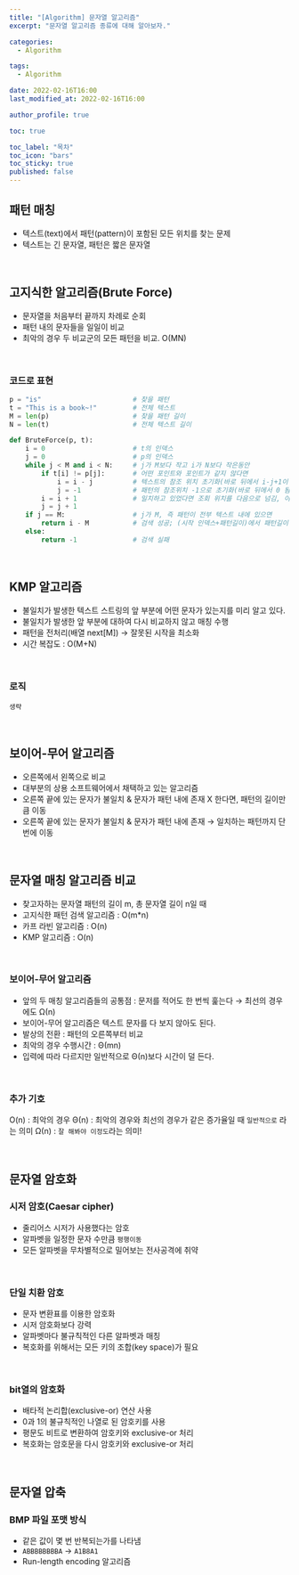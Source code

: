 ```yaml
---
title: "[Algorithm] 문자열 알고리즘"
excerpt: "문자열 알고리즘 종류에 대해 알아보자."

categories:
  - Algorithm

tags:
  - Algorithm

date: 2022-02-16T16:00
last_modified_at: 2022-02-16T16:00

author_profile: true

toc: true

toc_label: "목차"
toc_icon: "bars"
toc_sticky: true
published: false
---
```


## 패턴 매칭

- 텍스트(text)에서 패턴(pattern)이 포함된 모든 위치를 찾는 문제
- 텍스트는 긴 문자열, 패턴은 짧은 문자열

<br />

## 고지식한 알고리즘(Brute Force)

- 문자열을 처음부터 끝까지 차례로 순회
- 패턴 내의 문자들을 일일이 비교
- 최악의 경우 두 비교군의 모든 패턴을 비교. O(MN)

<br />

### 코드로 표현

```python
p = "is"                       # 찾을 패턴
t = "This is a book~!"         # 전체 텍스트
M = len(p)                     # 찾을 패턴 길이
N = len(t)                     # 전체 텍스트 길이

def BruteForce(p, t):
    i = 0                      # t의 인덱스
    j = 0                      # p의 인덱스
    while j < M and i < N:     # j가 M보다 작고 i가 N보다 작은동안
        if t[i] != p[j]:       # 어떤 포인트와 포인트가 같지 않다면
            i = i - j          # 텍스트의 참조 위치 초기화(바로 뒤에서 i-j+1이 됨, 이전 조회 시작 위치+1)
            j = -1             # 패턴의 참조위치 -1으로 초기화(바로 뒤에서 0 됨)
        i = i + 1              # 일치하고 있었다면 조회 위치를 다음으로 넘김, 아니었다면 i=i-j+1, j=0
        j = j + 1
    if j == M:                 # j가 M, 즉 패턴이 전부 텍스트 내에 있으면
        return i - M           # 검색 성공; (시작 인덱스+패턴길이)에서 패턴길이 뺀, 즉 시작 인덱스 반환
    else:
        return -1              # 검색 실패
```

<br />

## KMP 알고리즘

- 불일치가 발생한 텍스트 스트링의 앞 부분에 어떤 문자가 있는지를 미리 알고 있다.
- 불일치가 발생한 앞 부분에 대하여 다시 비교하지 않고 매칭 수행
- 패턴을 전처리(배열 next[M]) → 잘못된 시작을 최소화
- 시간 복잡도 : O(M+N)

<br />

### 로직

```
생략
```

<br />

## 보이어-무어 알고리즘

- 오른쪽에서 왼쪽으로 비교
- 대부분의 상용 소프트웨어에서 채택하고 있는 알고리즘
- 오른쪽 끝에 있는 문자가 불일치 & 문자가 패턴 내에 존재 X 한다면, 패턴의 길이만큼 이동
- 오른쪽 끝에 있는 문자가 불일치 & 문자가 패턴 내에 존재 → 일치하는 패턴까지 단번에 이동

<br />

## 문자열 매칭 알고리즘 비교

- 찾고자하는 문자열 패턴의 길이 m, 총 문자열 길이 n일 때
- 고지식한 패턴 검색 알고리즘 : O(m\*n)
- 카프 라빈 알고리즘 : O(n)
- KMP 알고리즘 : O(n)

<br />

### 보이어-무어 알고리즘

- 앞의 두 매칭 알고리즘들의 공통점 : 문저를 적어도 한 번씩 훑는다 → 최선의 경우에도 Ω(n)
- 보이어-무어 알고리즘은 텍스트 문자를 다 보지 않아도 된다.
- 발상의 전환 : 패턴의 오른쪽부터 비교
- 최악의 경우 수행시간 : Θ(mn)
- 입력에 따라 다르지만 일반적으로 Θ(n)보다 시간이 덜 든다.

<br />

### 추가 기호

O(n) : 최악의 경우
Θ(n) : 최악의 경우와 최선의 경우가 같은 증가율일 때 `일반적으로` 라는 의미
Ω(n) : `잘 해봐야 이정도`라는 의미!

<br />

## 문자열 암호화

### 시저 암호(Caesar cipher)

- 줄리어스 시저가 사용했다는 암호
- 알파벳을 일정한 문자 수만큼 `평행이동`
- 모든 알파벳을 무차별적으로 밀어보는 전사공격에 취약

<br />

### 단일 치환 암호

- 문자 변환표를 이용한 암호화
- 시저 암호화보다 강력
- 알파벳마다 불규칙적인 다른 알파벳과 매칭
- 복호화를 위해서는 모든 키의 조합(key space)가 필요

<br />

### bit열의 암호화

- 배타적 논리합(exclusive-or) 연산 사용
- 0과 1의 불규칙적인 나열로 된 암호키를 사용
- 평문도 비트로 변환하여 암호키와 exclusive-or 처리
- 복호화는 암호문을 다시 암호키와 exclusive-or 처리

<br />

## 문자열 압축

### BMP 파일 포맷 방식

- 같은 값이 몇 번 반복되는가를 나타냄
- `ABBBBBBBBA` → `A1B8A1`
- Run-length encoding 알고리즘
